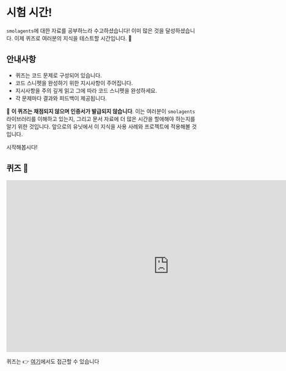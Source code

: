 # 시험 시간!

`smolagents`에 대한 자료를 공부하느라 수고하셨습니다! 이미 많은 것을 달성하셨습니다. 이제 퀴즈로 여러분의 지식을 테스트할 시간입니다. 🧠

## 안내사항

- 퀴즈는 코드 문제로 구성되어 있습니다.
- 코드 스니펫을 완성하기 위한 지시사항이 주어집니다.
- 지시사항을 주의 깊게 읽고 그에 따라 코드 스니펫을 완성하세요.
- 각 문제마다 결과와 피드백이 제공됩니다.

🧘 **이 퀴즈는 채점되지 않으며 인증서가 발급되지 않습니다**. 이는 여러분이 `smolagents` 라이브러리를 이해하고 있는지, 그리고 문서 자료에 더 많은 시간을 할애해야 하는지를 알기 위한 것입니다. 앞으로의 유닛에서 이 지식을 사용 사례와 프로젝트에 적용해볼 것입니다.

시작해봅시다!

## 퀴즈 🚀

<iframe
    src="https://agents-course-unit2-smolagents-quiz.hf.space"
    frameborder="0"
    width="850"
    height="450"
></iframe>

퀴즈는 👉 [여기](https://huggingface.co/spaces/agents-course/unit2_smolagents_quiz)에서도 접근할 수 있습니다 